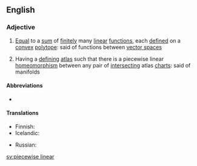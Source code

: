==English==
{{wikipedia}}

===Adjective===
{{en-adj|-}}
# {{lb|en|mathematics}} [[equal|Equal]] to a [[sum]] of [[finite]]ly many [[linear]] [[function]]s, each [[defined]] on a [[convex]] [[polytope]]: said of functions between [[vector space]]s
# {{lb|en|topology}} Having a [[defining]] [[atlas]] such that there is a piecewise linear [[homeomorphism]] between any pair of [[intersect]]ing atlas [[chart]]s: said of manifolds

====Abbreviations====
* {{l|en|PL}}

====Translations====
{{trans-top|mathematics: equal to a sum of finitely many linear functions}}
* Finnish: {{t|fi|[[paloittain]] [[lineaarinen]]}}
* Icelandic: {{t|is|línulegur á köflum|m}}
{{trans-mid}}
* Russian: {{t|ru|кусо́чно-лине́йный}}
{{trans-bottom}}

[[sv:piecewise linear]]